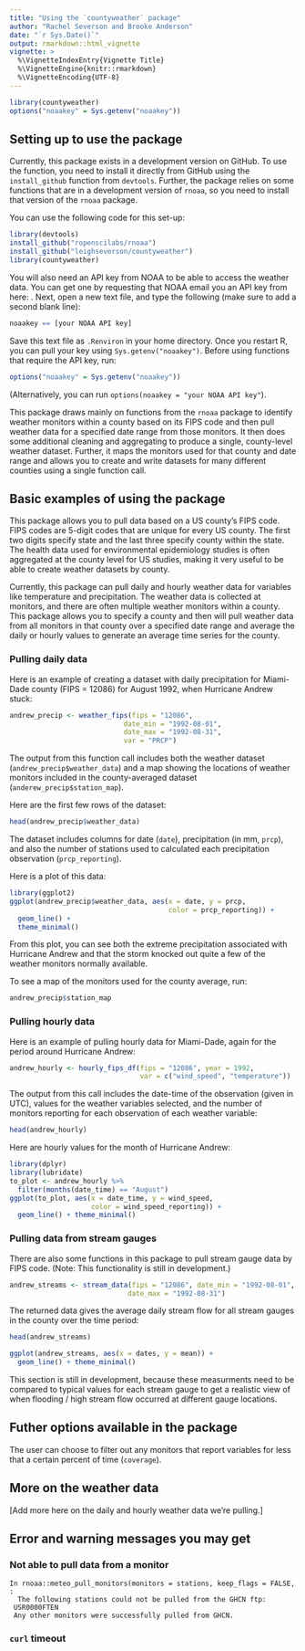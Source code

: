 ```yaml
---
title: "Using the `countyweather` package"
author: "Rachel Severson and Brooke Anderson"
date: "`r Sys.Date()`"
output: rmarkdown::html_vignette
vignette: >
  %\VignetteIndexEntry{Vignette Title}
  %\VignetteEngine{knitr::rmarkdown}
  %\VignetteEncoding{UTF-8}
---
```


```r
library(countyweather)
options("noaakey" = Sys.getenv("noaakey"))
```

## Setting up to use the package

Currently, this package exists in a development version on GitHub. To use the function, you need to install it directly from GitHub using the `install_github` function from `devtools`. Further, the package relies on some functions that are in a development version of `rnoaa`, so you need to install that version of the `rnoaa` package. 

You can use the following code for this set-up: 

```r
library(devtools)
install_github("ropenscilabs/rnoaa")
install_github("leighseverson/countyweather")
library(countyweather)
```

You will also need an API key from NOAA to be able to access the weather data. You can get one by requesting that NOAA email you an API key from here: \url{http://www.ncdc.noaa.gov/cdo-web/token}. Next, open a new text file, and type the following (make sure to add a second blank line):
```r
noaakey == [your NOAA API key]

```

Save this text file as `.Renviron` in your home directory. Once you restart R, you can pull your key using `Sys.getenv("noaakey")`. Before using functions that require the API key, run: 

```r
options("noaakey" = Sys.getenv("noaakey"))
```

(Alternatively, you can run `options(noaakey = "your NOAA API key"`). 

This package draws mainly on functions from the `rnoaa` package to identify weather monitors within a county based on its FIPS code and then pull weather data for a specified date range from those monitors. It then does some additional cleaning and aggregating to produce a single, county-level weather dataset. Further, it maps the monitors used for that county and date range and allows you to create and write datasets for many different counties using a single function call.

## Basic examples of using the package

This package allows you to pull data based on a US county's FIPS code. FIPS codes are 5-digit codes that are unique for every US county. The first two digits specify state and the last three specify county within the state. The health data used for environmental epidemiology studies is often aggregated at the county level for US studies, making it very useful to be able to create weather datasets by county. 

Currently, this package can pull daily and hourly weather data for variables like temperature and precipitation. The weather data is collected at monitors, and there are often multiple weather monitors within a county. This package allows you to specify a county and then will pull weather data from all monitors in that county over a specified date range and average the daily or hourly values to generate an average time series for the county. 

### Pulling daily data

Here is an example of creating a dataset with daily precipitation for Miami-Dade county (FIPS = 12086) for August 1992, when Hurricane Andrew stuck: 

```r
andrew_precip <- weather_fips(fips = "12086", 
                            date_min = "1992-08-01", 
                            date_max = "1992-08-31",
                            var = "PRCP")
```

The output from this function call includes both the weather dataset (`andrew_precip$weather_data`) and a map showing the locations of weather monitors included in the county-averaged dataset (`anderew_precip$station_map`).

Here are the first few rows of the dataset: 

```r
head(andrew_precip$weather_data)
```

The dataset includes columns for date (`date`), precipitation (in mm, `prcp`), and also the number of stations used to calculated each precipitation observation (`prcp_reporting`).

Here is a plot of this data:

```r
library(ggplot2)
ggplot(andrew_precip$weather_data, aes(x = date, y = prcp,
                                       color = prcp_reporting)) + 
  geom_line() + 
  theme_minimal()
```

From this plot, you can see both the extreme precipitation associated with Hurricane Andrew and that the storm knocked out quite a few of the weather monitors normally available.

To see a map of the monitors used for the county average, run:

```r
andrew_precip$station_map
```

### Pulling hourly data

Here is an example of pulling hourly data for Miami-Dade, again for the period around Hurricane Andrew:

```r
andrew_hourly <- hourly_fips_df(fips = "12086", year = 1992,
                                var = c("wind_speed", "temperature"))
```

The output from this call includes the date-time of the observation (given in UTC), values for the weather variables selected, and the number of monitors reporting for each observation of each weather variable: 

```r
head(andrew_hourly)
```

Here are hourly values for the month of Hurricane Andrew:

```r
library(dplyr)
library(lubridate)
to_plot <- andrew_hourly %>%
  filter(months(date_time) == "August")
ggplot(to_plot, aes(x = date_time, y = wind_speed,
                    color = wind_speed_reporting)) + 
  geom_line() + theme_minimal()
```

### Pulling data from stream gauges

There are also some functions in this package to pull stream gauge data by FIPS code. (Note: This functionality is still in development.)

```r
andrew_streams <- stream_data(fips = "12086", date_min = "1992-08-01",
                             date_max = "1992-08-31")
```

The returned data gives the average daily stream flow for all stream gauges in the county over the time period:

```r
head(andrew_streams)
```

```r
ggplot(andrew_streams, aes(x = dates, y = mean)) + 
  geom_line() + theme_minimal()
```

This section is still in development, because these measurments need to be compared to typical values for each stream gauge to get a realistic view of when flooding / high stream flow occurred at different gauge locations.

## Futher options available in the package

The user can choose to filter out any monitors that report variables for less that a certain percent of time (`coverage`).

## More on the weather data

[Add more here on the daily and hourly weather data we're pulling.]

## Error and warning messages you may get

### Not able to pull data from a monitor

```
In rnoaa::meteo_pull_monitors(monitors = stations, keep_flags = FALSE,  :
  The following stations could not be pulled from the GHCN ftp:
 USR0000FTEN 
 Any other monitors were successfully pulled from GHCN.
 ```
 
### `curl` timeout
